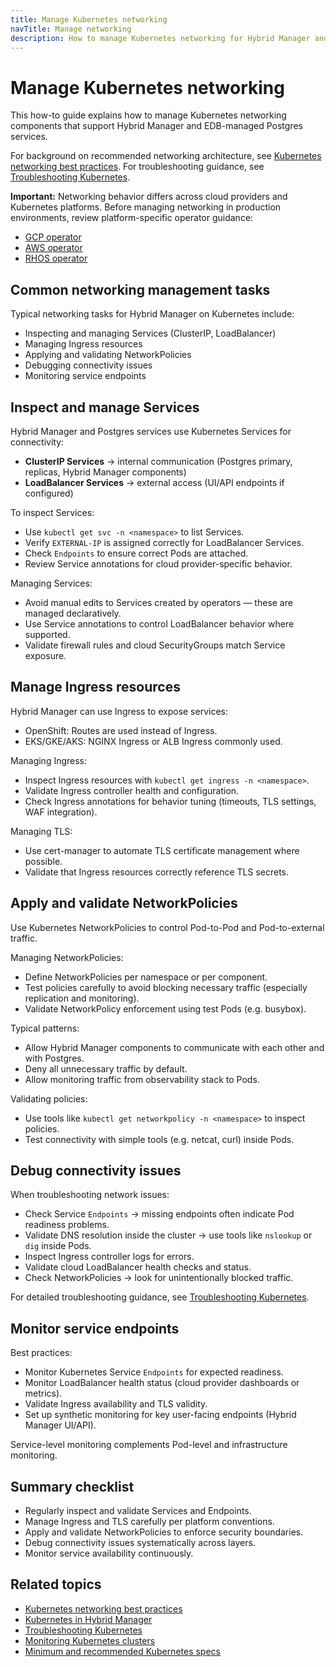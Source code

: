 ```yaml
---
title: Manage Kubernetes networking
navTitle: Manage networking
description: How to manage Kubernetes networking for Hybrid Manager and managed Postgres services.
---
```


# Manage Kubernetes networking

This how-to guide explains how to manage Kubernetes networking components that support Hybrid Manager and EDB-managed Postgres services.

For background on recommended networking architecture, see [Kubernetes networking best practices](../explained/hybrid-manager/manage-kubernetes-networking).
For troubleshooting guidance, see [Troubleshooting Kubernetes](./troubleshooting-on-kubernetes).

**Important:** Networking behavior differs across cloud providers and Kubernetes platforms.
Before managing networking in production environments, review platform-specific operator guidance:

-   [GCP operator](../explained/gcp-operator)
-   [AWS operator](../explained/aws-operator)
-   [RHOS operator](../explained/rhos-operator)

## Common networking management tasks

Typical networking tasks for Hybrid Manager on Kubernetes include:

-   Inspecting and managing Services (ClusterIP, LoadBalancer)
-   Managing Ingress resources
-   Applying and validating NetworkPolicies
-   Debugging connectivity issues
-   Monitoring service endpoints

## Inspect and manage Services

Hybrid Manager and Postgres services use Kubernetes Services for connectivity:

-   **ClusterIP Services** → internal communication (Postgres primary, replicas, Hybrid Manager components)
-   **LoadBalancer Services** → external access (UI/API endpoints if configured)

To inspect Services:

-   Use `kubectl get svc -n <namespace>` to list Services.
-   Verify `EXTERNAL-IP` is assigned correctly for LoadBalancer Services.
-   Check `Endpoints` to ensure correct Pods are attached.
-   Review Service annotations for cloud provider-specific behavior.

Managing Services:

-   Avoid manual edits to Services created by operators — these are managed declaratively.
-   Use Service annotations to control LoadBalancer behavior where supported.
-   Validate firewall rules and cloud SecurityGroups match Service exposure.

## Manage Ingress resources

Hybrid Manager can use Ingress to expose services:

-   OpenShift: Routes are used instead of Ingress.
-   EKS/GKE/AKS: NGINX Ingress or ALB Ingress commonly used.

Managing Ingress:

-   Inspect Ingress resources with `kubectl get ingress -n <namespace>`.
-   Validate Ingress controller health and configuration.
-   Check Ingress annotations for behavior tuning (timeouts, TLS settings, WAF integration).

Managing TLS:

-   Use cert-manager to automate TLS certificate management where possible.
-   Validate that Ingress resources correctly reference TLS secrets.

## Apply and validate NetworkPolicies

Use Kubernetes NetworkPolicies to control Pod-to-Pod and Pod-to-external traffic.

Managing NetworkPolicies:

-   Define NetworkPolicies per namespace or per component.
-   Test policies carefully to avoid blocking necessary traffic (especially replication and monitoring).
-   Validate NetworkPolicy enforcement using test Pods (e.g. busybox).

Typical patterns:

-   Allow Hybrid Manager components to communicate with each other and with Postgres.
-   Deny all unnecessary traffic by default.
-   Allow monitoring traffic from observability stack to Pods.

Validating policies:

-   Use tools like `kubectl get networkpolicy -n <namespace>` to inspect policies.
-   Test connectivity with simple tools (e.g. netcat, curl) inside Pods.

## Debug connectivity issues

When troubleshooting network issues:

-   Check Service `Endpoints` → missing endpoints often indicate Pod readiness problems.
-   Validate DNS resolution inside the cluster → use tools like `nslookup` or `dig` inside Pods.
-   Inspect Ingress controller logs for errors.
-   Validate cloud LoadBalancer health checks and status.
-   Check NetworkPolicies → look for unintentionally blocked traffic.

For detailed troubleshooting guidance, see [Troubleshooting Kubernetes](./troubleshooting-on-kubernetes).

## Monitor service endpoints

Best practices:

-   Monitor Kubernetes Service `Endpoints` for expected readiness.
-   Monitor LoadBalancer health status (cloud provider dashboards or metrics).
-   Validate Ingress availability and TLS validity.
-   Set up synthetic monitoring for key user-facing endpoints (Hybrid Manager UI/API).

Service-level monitoring complements Pod-level and infrastructure monitoring.

## Summary checklist

-   Regularly inspect and validate Services and Endpoints.
-   Manage Ingress and TLS carefully per platform conventions.
-   Apply and validate NetworkPolicies to enforce security boundaries.
-   Debug connectivity issues systematically across layers.
-   Monitor service availability continuously.

## Related topics

-   [Kubernetes networking best practices](../explained/hybrid-manager/manage-kubernetes-networking)
-   [Kubernetes in Hybrid Manager](../explained/hybrid-manager/k8-in-hybrid-manager)
-   [Troubleshooting Kubernetes](./troubleshooting-on-kubernetes)
-   [Monitoring Kubernetes clusters](./monitor-kubernetes-cluster)
-   [Minimum and recommended Kubernetes specs](/edb-postgres-ai/hybrid-manager/install/kubernetes/recommended/)
